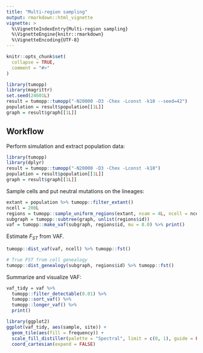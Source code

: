 ```yaml
---
title: "Multi-region sampling"
output: rmarkdown::html_vignette
vignette: >
  %\VignetteIndexEntry{Multi-region sampling}
  %\VignetteEngine{knitr::rmarkdown}
  %\VignetteEncoding{UTF-8}
---
```


```r
knitr::opts_chunk$set(
  collapse = TRUE,
  comment = "#>"
)

library(tumopp)
library(magrittr)
set.seed(24601L)
result = tumopp::tumopp("-N20000 -D3 -Chex -Lconst -k10 --seed=42")
population = result$population[[1L]]
graph = result$graph[[1L]]
```

## Workflow

Perform simulation and extract population data:

```r
library(tumopp)
library(dplyr)
result = tumopp::tumopp("-N20000 -D3 -Chex -Lconst -k10")
population = result$population[[1L]]
graph = result$graph[[1L]]
```

Sample cells and put neutral mutations on the lineages:

```r
extant = population %>% tumopp::filter_extant()
ncell = 200L
regions = tumopp::sample_uniform_regions(extant, nsam = 4L, ncell = ncell)
subgraph = tumopp::subtree(graph, unlist(regions$id))
vaf = tumopp::make_vaf(subgraph, regions$id, mu = 8.0) %>% print()
```

Estimate $F_{ST}$ from VAF.

```r
tumopp::dist_vaf(vaf, ncell) %>% tumopp::fst()

# True FST from cell genealogy
tumopp::dist_genealogy(subgraph, regions$id) %>% tumopp::fst()
```

Summarize and visualize VAF:

```r
vaf_tidy = vaf %>%
  tumopp::filter_detectable(0.01) %>%
  tumopp::sort_vaf() %>%
  tumopp::longer_vaf() %>%
  print()

library(ggplot2)
ggplot(vaf_tidy, aes(sample, site)) +
  geom_tile(aes(fill = frequency)) +
  scale_fill_distiller(palette = "Spectral", limit = c(0, 1), guide = FALSE) +
  coord_cartesian(expand = FALSE)
```
